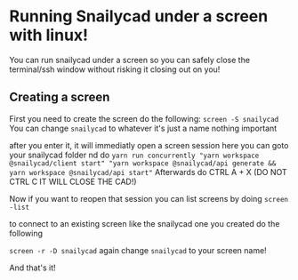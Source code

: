 # Running Snailycad under a screen with linux!

You can run snailycad under a screen so you can safely close the terminal/ssh window without risking it closing out on you!

## Creating a screen

First you need to create the screen do the following:
`screen -S snailycad`
You can change `snailycad` to whatever it's just a name nothing important

after you enter it, it will immediatly open a screen session here you can goto your snailycad folder nd do 
`yarn run concurrently "yarn workspace @snailycad/client start" "yarn workspace @snailycad/api generate && yarn workspace @snailycad/api start"`
Afterwards do CTRL A + X (DO NOT CTRL C IT WILL CLOSE THE CAD!)

Now if you want to reopen that session you can list screens by doing
`screen -list`

to connect to an existing screen like the snailycad one you created do the following

`screen -r -D snailycad`
again change `snailycad` to your screen name!

And that's it!
